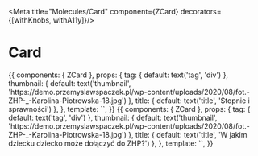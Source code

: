 
<Meta title="Molecules/Card" component={ZCard}   decorators={[withKnobs, withA11y]}/>

# Card

<Props of={ZCard} />

<Preview>
  <Story name="Common">
    {{
        components: { ZCard },
        props: {
          tag: {
            default: text('tag', 'div')
          },
          thumbnail: {
            default: text('thumbnail', 'https://demo.przemyslawspaczek.pl/wp-content/uploads/2020/08/fot.-ZHP-_-Karolina-Piotrowska-18.jpg')
          },
          title: {
            default: text('title', 'Stopnie i sprawności')
          },
        },
        template: `<ZCard
          :thumbnail="thumbnail"
          :title="title"
          to="https://zhp.pl"
          style="width: 250px"
        />`,
    }}
  </Story>
</Preview>

<Preview>
  <Story name="Overlayed">
    {{
      components: { ZCard },
      props: {
        tag: {
          default: text('tag', 'div')
        },
        thumbnail: {
          default: text('thumbnail', 'https://demo.przemyslawspaczek.pl/wp-content/uploads/2020/08/fot.-ZHP-_-Karolina-Piotrowska-18.jpg')
        },
        title: {
          default: text('title', 'W jakim dziecku dziecko może dołączyć do ZHP?')
        },
      },
      template: `<ZCard
          :thumbnail="thumbnail"
          :title="title"
          to="https://zhp.pl"
          style="width: 342px"
          class="z-card--pictured z-card--overlayed"
        />`,
    }}
  </Story>
</Preview>
